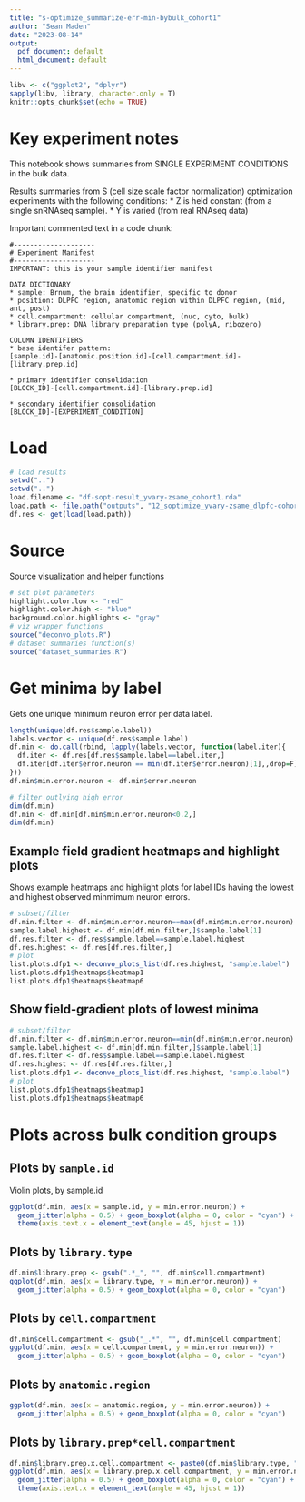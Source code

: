 ```yaml
---
title: "s-optimize_summarize-err-min-bybulk_cohort1"
author: "Sean Maden"
date: "2023-08-14"
output:
  pdf_document: default
  html_document: default
---
```


```r
libv <- c("ggplot2", "dplyr")
sapply(libv, library, character.only = T)
knitr::opts_chunk$set(echo = TRUE)
```

# Key experiment notes

This notebook shows summaries from SINGLE EXPERIMENT CONDITIONS in the bulk data.

Results summaries from S (cell size scale factor normalization) optimization 
experiments with the following conditions:
* Z is held constant (from a single snRNAseq sample).
* Y is varied (from real RNAseq data)

Important commented text in a code chunk:

```
#--------------------
# Experiment Manifest
#--------------------
IMPORTANT: this is your sample identifier manifest

DATA DICTIONARY
* sample: Brnum, the brain identifier, specific to donor
* position: DLPFC region, anatomic region within DLPFC region, (mid, ant, post)
* cell.compartment: cellular compartment, (nuc, cyto, bulk)
* library.prep: DNA library preparation type (polyA, ribozero)

COLUMN IDENTIFIERS
* base identifer pattern:
[sample.id]-[anatomic.position.id]-[cell.compartment.id]-[library.prep.id]

* primary identifier consolidation
[BLOCK_ID]-[cell.compartment.id]-[library.prep.id]

* secondary identifier consolidation
[BLOCK_ID]-[EXPERIMENT_CONDITION]

```

# Load

```r
# load results
setwd("..")
setwd("..")
load.filename <- "df-sopt-result_yvary-zsame_cohort1.rda"
load.path <- file.path("outputs", "12_soptimize_yvary-zsame_dlpfc-cohort1", load.filename)
df.res <- get(load(load.path))
```

# Source

Source visualization and helper functions

```r
# set plot parameters
highlight.color.low <- "red"
highlight.color.high <- "blue"
background.color.highlights <- "gray"
# viz wrapper functions
source("deconvo_plots.R")
# dataset summaries function(s)
source("dataset_summaries.R")
```

# Get minima by label

Gets one unique minimum neuron error per data label.

```r
length(unique(df.res$sample.label))
labels.vector <- unique(df.res$sample.label)
df.min <- do.call(rbind, lapply(labels.vector, function(label.iter){
  df.iter <- df.res[df.res$sample.label==label.iter,]
  df.iter[df.iter$error.neuron == min(df.iter$error.neuron)[1],,drop=F]
}))
df.min$min.error.neuron <- df.min$error.neuron
```

```r
# filter outlying high error
dim(df.min)
df.min <- df.min[df.min$min.error.neuron<0.2,]
dim(df.min)
```

## Example field gradient heatmaps and highlight plots

Shows example heatmaps and highlight plots for label IDs having the lowest and highest observed minmimum neuron errors.

```r
# subset/filter
df.min.filter <- df.min$min.error.neuron==max(df.min$min.error.neuron)
sample.label.highest <- df.min[df.min.filter,]$sample.label[1]
df.res.filter <- df.res$sample.label==sample.label.highest
df.res.highest <- df.res[df.res.filter,]
# plot
list.plots.dfp1 <- deconvo_plots_list(df.res.highest, "sample.label")
list.plots.dfp1$heatmaps$heatmap1
list.plots.dfp1$heatmaps$heatmap6
```

## Show field-gradient plots of lowest minima


```r
# subset/filter
df.min.filter <- df.min$min.error.neuron==min(df.min$min.error.neuron)
sample.label.highest <- df.min[df.min.filter,]$sample.label[1]
df.res.filter <- df.res$sample.label==sample.label.highest
df.res.highest <- df.res[df.res.filter,]
list.plots.dfp1 <- deconvo_plots_list(df.res.highest, "sample.label")
# plot
list.plots.dfp1$heatmaps$heatmap1
list.plots.dfp1$heatmaps$heatmap6
```

# Plots across bulk condition groups

## Plots by `sample.id`

Violin plots, by sample.id

```r
ggplot(df.min, aes(x = sample.id, y = min.error.neuron)) + 
  geom_jitter(alpha = 0.5) + geom_boxplot(alpha = 0, color = "cyan") +
  theme(axis.text.x = element_text(angle = 45, hjust = 1))
```

## Plots by `library.type`

```r
df.min$library.prep <- gsub(".*_", "", df.min$cell.compartment)
ggplot(df.min, aes(x = library.type, y = min.error.neuron)) + 
  geom_jitter(alpha = 0.5) + geom_boxplot(alpha = 0, color = "cyan")
```

## Plots by `cell.compartment`

```r
df.min$cell.compartment <- gsub("_.*", "", df.min$cell.compartment)
ggplot(df.min, aes(x = cell.compartment, y = min.error.neuron)) + 
  geom_jitter(alpha = 0.5) + geom_boxplot(alpha = 0, color = "cyan")
```

## Plots by `anatomic.region`

```r
ggplot(df.min, aes(x = anatomic.region, y = min.error.neuron)) + 
  geom_jitter(alpha = 0.5) + geom_boxplot(alpha = 0, color = "cyan")
```

## Plots by `library.prep*cell.compartment`

```r
df.min$library.prep.x.cell.compartment <- paste0(df.min$library.type, ";",df.min$cell.compartment)
ggplot(df.min, aes(x = library.prep.x.cell.compartment, y = min.error.neuron)) + 
  geom_jitter(alpha = 0.5) + geom_boxplot(alpha = 0, color = "cyan") +
  theme(axis.text.x = element_text(angle = 45, hjust = 1))
```